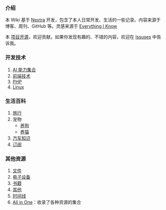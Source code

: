 ### 介绍

本 Wiki 基于 [Nextra](./docs/Website/Nextra.mdx) 开发，包含了本人日常开发、生活的一些记录。内容来源于博客、周刊、GitHub 等。灵感来源于 [Everything I Know](https://wiki.nikiv.dev/writing/)

本 [项目开源](https://github.com/try-to-fly/wiki)，欢迎贡献。如果你发现有趣的、不错的内容，欢迎在 [Issuses](https://github.com/try-to-fly/wiki/issues) 中告诉我。

### 开发技术

1. [AI 能力集合](./docs/ai/)
2. [前端技术](./docs/Development/frontend)
3. [PHP](./docs/Development/PHP)
4. [Linux](./docs/Development/Linux)

### 生活百科

1. [旅行](./docs/Travel)
2. 宠物
   - [养狗](./docs/Life/pet/dog.mdx)
   - [养猫](./docs/Life/pet/cat.mdx)
3. [汽车知识](./docs/Life/Car)
4. [订阅](./docs/Life/Subscribe.mdx)

### 其他资源

1. [文件](./docs/files)
2. [电子设备](./docs/Devices)
3. [书籍](./docs/books/小说.mdx)
4. [其他](./docs/others)
5. [时间线](./docs/timeline)
6. [All in One](./docs/others/all-in-one.mdx)：收录了各种资源的集合
